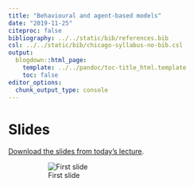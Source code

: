 ```yaml
---
title: "Behavioural and agent-based models"
date: "2019-11-25"
citeproc: false
bibliography: ../../static/bib/references.bib
csl: ../../static/bib/chicago-syllabus-no-bib.csl
output:
  blogdown::html_page:
    template: ../../pandoc/toc-title_html.template
    toc: false
editor_options:
  chunk_output_type: console
---
```


# Slides

[Download the slides from today's lecture](/slides/GEOG5927-session3_2019-11-25.pptx).

<figure>
![First slide](/images/slides/slides_2019-11-25.png)
</figure>
